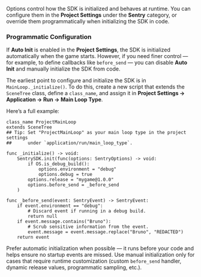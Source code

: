 Options control how the SDK is initialized and behaves at runtime.
You can configure them in the **Project Settings** under the **Sentry** category,
or override them programmatically when initializing the SDK in code.

### Programmatic Configuration

If **Auto Init** is enabled in the **Project Settings**, the SDK is initialized automatically when the game starts.
However, if you need finer control — for example, to define callbacks like `before_send` —
you can disable **Auto Init** and manually initialize the SDK from code.

The earliest point to configure and initialize the SDK is in `MainLoop._initialize()`.
To do this, create a new script that extends the `SceneTree` class,
define a `class_name`, and assign it in **Project Settings → Application → Run → Main Loop Type**.

Here’s a full example:

```gdscript
class_name ProjectMainLoop
extends SceneTree
## Tip: Set "ProjectMainLoop" as your main loop type in the project settings
##      under `application/run/main_loop_type`.

func _initialize() -> void:
	SentrySDK.init(func(options: SentryOptions) -> void:
		if OS.is_debug_build():
			options.environment = "debug"
			options.debug = true
		options.release = "mygame@1.0.0"
		options.before_send = _before_send
	)

func _before_send(event: SentryEvent) -> SentryEvent:
	if event.environment == "debug":
		# Discard event if running in a debug build.
		return null
	if event.message.contains("Bruno"):
		# Scrub sensitive information from the event.
		event.message = event.message.replace("Bruno", "REDACTED")
	return event
```

<Alert>

Prefer automatic initialization when possible — it runs before your code and helps ensure no startup events are missed. Use manual initialization only for cases that require runtime customization (custom `before_send` handler, dynamic release values, programmatic sampling, etc.).

</Alert>
